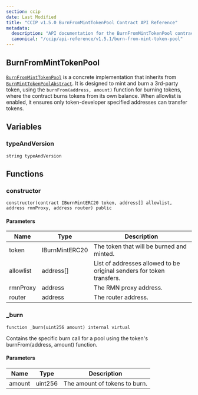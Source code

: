 ```yaml
---
section: ccip
date: Last Modified
title: "CCIP v1.5.0 BurnFromMintTokenPool Contract API Reference"
metadata:
  description: "API documentation for the BurnFromMintTokenPool contract in Chainlink CCIP v1.5.0, implementing burn/mint functionality for third-party tokens using burnFrom(address, amount)."
  canonical: "/ccip/api-reference/v1.5.1/burn-from-mint-token-pool"
---
```



<CcipCommon callout="importCCIPPackage150" />

## BurnFromMintTokenPool

[`BurnFromMintTokenPool`](https://github.com/smartcontractkit/ccip/tree/release/contracts-ccip-1.5.0/contracts/src/v0.8/ccip/pools/BurnFromMintTokenPool.sol) is a concrete implementation that inherits from [`BurnMintTokenPoolAbstract`](/ccip/api-reference/v1.5.0/burn-mint-token-pool-abstract). It is designed to mint and burn a 3rd-party token, using the `burnFrom(address, amount)` function for burning tokens, where the contract burns tokens from its own balance. When allowlist is enabled, it ensures only token-developer specified addresses can transfer tokens.

## Variables

### typeAndVersion

```solidity
string typeAndVersion
```

## Functions

### constructor

```solidity
constructor(contract IBurnMintERC20 token, address[] allowlist, address rmnProxy, address router) public
```

#### Parameters

| Name      | Type           | Description                                                           |
| --------- | -------------- | --------------------------------------------------------------------- |
| token     | IBurnMintERC20 | The token that will be burned and minted.                             |
| allowlist | address[]      | List of addresses allowed to be original senders for token transfers. |
| rmnProxy  | address        | The RMN proxy address.                                                |
| router    | address        | The router address.                                                   |

### \_burn

```solidity
function _burn(uint256 amount) internal virtual
```

Contains the specific burn call for a pool using the token's burnFrom(address, amount) function.

#### Parameters

| Name   | Type    | Description                   |
| ------ | ------- | ----------------------------- |
| amount | uint256 | The amount of tokens to burn. |
